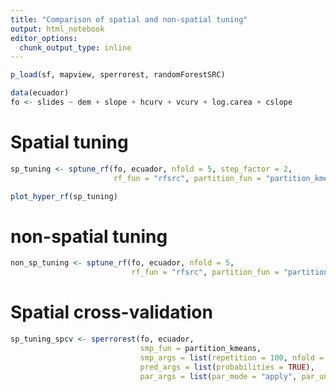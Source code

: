 ```yaml
---
title: "Comparison of spatial and non-spatial tuning"
output: html_notebook
editor_options: 
  chunk_output_type: inline
---
```


```r
p_load(sf, mapview, sperrorest, randomForestSRC)
```

```r
data(ecuador)
fo <- slides ~ dem + slope + hcurv + vcurv + log.carea + cslope
```

# Spatial tuning

```r
sp_tuning <- sptune_rf(fo, ecuador, nfold = 5, step_factor = 2,
                       rf_fun = "rfsrc", partition_fun = "partition_kmeans")
```

```r
plot_hyper_rf(sp_tuning)
```


# non-spatial tuning

```r
non_sp_tuning <- sptune_rf(fo, ecuador, nfold = 5,
                           rf_fun = "rfsrc", partition_fun = "partition_cv")
```


# Spatial cross-validation

```r
sp_tuning_spcv <- sperrorest(fo, ecuador, 
                             smp_fun = partition_kmeans, 
                             smp_args = list(repetition = 100, nfold = 5),
                             pred_args = list(probabilities = TRUE),
                             par_args = list(par_mode = "apply", par_units = 25))
```

